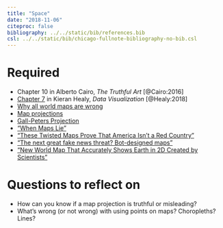 ```yaml
---
title: "Space"
date: "2018-11-06"
citeproc: false
bibliography: ../../static/bib/references.bib
csl: ../../static/bib/chicago-fullnote-bibliography-no-bib.csl
---
```


# Required

- <i class="fas fa-book"></i> Chapter 10 in Alberto Cairo, *The Truthful Art* [@Cairo:2016]
- <i class="fas fa-book"></i> [Chapter 7](http://socviz.co/maps.html) in Kieran Healy, *Data Visualization* [@Healy:2018]
- <i class="fab fa-youtube"></i> [Why all world maps are wrong](https://www.youtube.com/watch?v=kIID5FDi2JQ)
- <i class="fas fa-external-link-square-alt"></i> [Map projections](https://xkcd.com/977/)
- <i class="fab fa-youtube"></i> [Gall-Peters Projection](https://www.youtube.com/watch?v=vVX-PrBRtTY)
- <i class="fas fa-external-link-square-alt"></i> ["When Maps Lie"](https://www.citylab.com/design/2015/06/when-maps-lie/396761/)
- <i class="fas fa-external-link-square-alt"></i> ["These Twisted Maps Prove That America Isn't a Red Country"](https://newrepublic.com/article/115550/cartograms-are-important-inforgraphic-tool)
- <i class="fas fa-external-link-square-alt"></i> ["The next great fake news threat? Bot-designed maps"](https://www.fastcompany.com/90230916/the-next-great-fake-news-threat-bot-designed-maps)
- <i class="fas fa-external-link-square-alt"></i> ["New World Map That Accurately Shows Earth in 2D Created by Scientists"](https://www.newsweek.com/equal-earth-map-continents-accurate-2d-1102404)


# Questions to reflect on

- How can you know if a map projection is truthful or misleading?
- What's wrong (or not wrong) with using points on maps? Choropleths? Lines?
